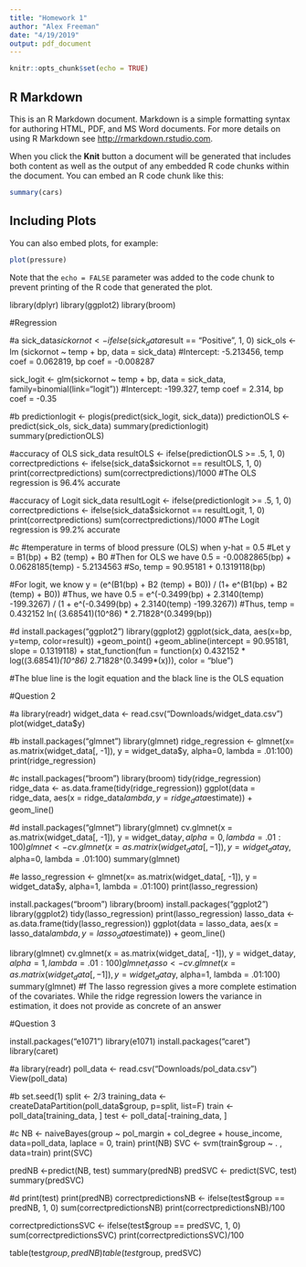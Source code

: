 ```yaml
---
title: "Homework 1"
author: "Alex Freeman"
date: "4/19/2019"
output: pdf_document
---
```


```r
knitr::opts_chunk$set(echo = TRUE)
```

## R Markdown

This is an R Markdown document. Markdown is a simple formatting syntax for authoring HTML, PDF, and MS Word documents. For more details on using R Markdown see <http://rmarkdown.rstudio.com>.

When you click the **Knit** button a document will be generated that includes both content as well as the output of any embedded R code chunks within the document. You can embed an R code chunk like this:

```r
summary(cars)
```

## Including Plots

You can also embed plots, for example:

```r
plot(pressure)
```

Note that the `echo = FALSE` parameter was added to the code chunk to prevent printing of the R code that generated the plot.

library(dplyr)
library(ggplot2)
library(broom)

#Regression

#a
sick_data$sickornot <- ifelse(sick_data$result == "Positive", 1, 0)
sick_ols <- lm (sickornot ~ temp + bp, data = sick_data)
#Intercept: -5.213456, temp coef = 0.062819, bp coef = -0.008287

sick_logit <- glm(sickornot ~ temp + bp, data = sick_data, family=binomial(link="logit"))
#Intercept: -199.327, temp coef = 2.314, bp coef = -0.35

#b
predictionlogit <- plogis(predict(sick_logit, sick_data))
predictionOLS <- predict(sick_ols, sick_data)
summary(predictionlogit)
summary(predictionOLS)
  
#accuracy of OLS
sick_data 
  resultOLS <- ifelse(predictionOLS >= .5, 1, 0)
  correctpredictions <- ifelse(sick_data$sickornot == resultOLS, 1, 0)
  print(correctpredictions)
  sum(correctpredictions)/1000
#The OLS regression is 96.4% accurate  
  
  
#accuracy of Logit
sick_data 
  resultLogit <- ifelse(predictionlogit >= .5, 1, 0)
  correctpredictions <- ifelse(sick_data$sickornot == resultLogit, 1, 0)
  print(correctpredictions)
  sum(correctpredictions)/1000
#The Logit regression is 99.2% accurate

#c
#temperature in terms of blood pressure (OLS) when y-hat = 0.5
#Let y = B1(bp) + B2 (temp) + B0
#Then for OLS we have 0.5 = -0.0082865(bp) + 0.0628185(temp) - 5.2134563
#So, temp = 90.95181 + 0.1319118(bp)

#For logit, we know y = (e^(B1(bp) + B2 (temp) + B0)) / (1+ e^(B1(bp) + B2 (temp) + B0))
#Thus, we have 0.5 = e^(-0.3499(bp) + 2.3140(temp) -199.3267) / (1 + e^(-0.3499(bp) + 2.3140(temp) -199.3267))
#Thus, temp = 0.432152 ln( (3.68541)(10^86)  * 2.71828^(0.3499(bp))

#d
install.packages("ggplot2")
library(ggplot2)
ggplot(sick_data, aes(x=bp, y=temp, color=result)) +geom_point() +geom_abline(intercept = 90.95181, slope = 0.1319118) + stat_function(fun = function(x)  0.432152 * log((3.68541)*(10^86)  * 2.71828^(0.3499*(x))), color = "blue")

#The blue line is the logit equation and the black line is the OLS equation 

#Question 2 

#a
library(readr)
widget_data <- read.csv("Downloads/widget_data.csv")
plot(widget_data$y)

#b
install.packages("glmnet")
library(glmnet)
ridge_regression <- glmnet(x= as.matrix(widget_data[, -1]), y = widget_data$y, alpha=0, lambda = .01:100)
print(ridge_regression)

#c
install.packages("broom")
library(broom)
tidy(ridge_regression)
ridge_data <- as.data.frame(tidy(ridge_regression))
ggplot(data = ridge_data, aes(x = ridge_data$lambda, y = ridge_data$estimate)) + geom_line()

#d
install.packages("glmnet")
library(glmnet)
cv.glmnet(x = as.matrix(widget_data[, -1]), y = widget_data$y, alpha=0, lambda = .01:100)
glmnet <- cv.glmnet(x = as.matrix(widget_data[, -1]), y = widget_data$y, alpha=0, lambda = .01:100)
summary(glmnet)

#e 
lasso_regression <- glmnet(x= as.matrix(widget_data[, -1]), y = widget_data$y, alpha=1, lambda = .01:100)
print(lasso_regression)

install.packages("broom")
library(broom)
install.packages("ggplot2")
library(ggplot2)
tidy(lasso_regression)
print(lasso_regression)
lasso_data <- as.data.frame(tidy(lasso_regression))
ggplot(data = lasso_data, aes(x = lasso_data$lambda, y = lasso_data$estimate)) + geom_line()

library(glmnet)
cv.glmnet(x = as.matrix(widget_data[, -1]), y = widget_data$y, alpha=1, lambda = .01:100)
glmnet_lasso <- cv.glmnet(x = as.matrix(widget_data[, -1]), y = widget_data$y, alpha=1, lambda = .01:100)
summary(glmnet)
#f The lasso regression gives a more complete estimation of the covariates. While the ridge regression lowers the variance in estimation, it does not provide as concrete of an answer

#Question 3

install.packages("e1071")
library(e1071)
install.packages("caret")
library(caret)

#a
library(readr)
poll_data <- read.csv("Downloads/pol_data.csv")
View(poll_data)


#b
set.seed(1)
split <- 2/3
training_data <- createDataPartition(poll_data$group, p=split, list=F)
train <- poll_data[training_data, ]
test <- poll_data[-training_data, ]

#c
NB <- naiveBayes(group ~ pol_margin + col_degree + house_income, data=poll_data, laplace = 0, train)
print(NB)
SVC <- svm(train$group ~ . , data=train)
print(SVC)

predNB <-predict(NB, test)
summary(predNB)
predSVC <- predict(SVC, test)
summary(predSVC)

#d 
print(test)
print(predNB)
correctpredictionsNB <- ifelse(test$group == predNB, 1, 0)
sum(correctpredictionsNB)
print(correctpredictionsNB)/100

correctpredictionsSVC <- ifelse(test$group == predSVC, 1, 0)
sum(correctpredictionsSVC)
print(correctpredictionsSVC)/100

table(test$group, predNB)
table(test$group, predSVC)